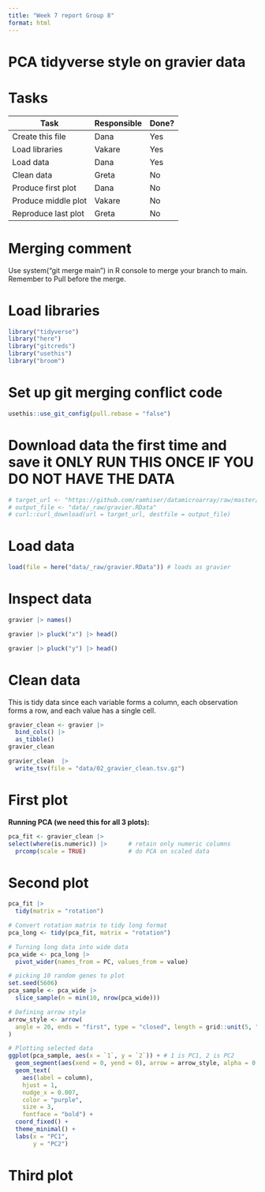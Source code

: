 ```yaml
---
title: "Week 7 report Group 8"
format: html
---
```


# PCA tidyverse style on gravier data

# Tasks

| Task                | Responsible | Done? |
|---------------------|-------------|-------|
| Create this file    | Dana        | Yes   |
| Load libraries      | Vakare      | Yes   |
| Load data           | Dana        | Yes   |
| Clean data          | Greta       | No    |
| Produce first plot  | Dana        | No    |
| Produce middle plot | Vakare      | No    |
| Reproduce last plot | Greta       | No    |

# Merging comment

Use system("git merge main") in R console to merge your branch to main. Remember to Pull before the merge.

# Load libraries

```r
library("tidyverse")
library("here")
library("gitcreds")
library("usethis")
library("broom")
```

# Set up git merging conflict code

```r
usethis::use_git_config(pull.rebase = "false")
```

# Download data the first time and save it ONLY RUN THIS ONCE IF YOU DO NOT HAVE THE DATA

```r
# target_url <- "https://github.com/ramhiser/datamicroarray/raw/master/data/gravier.RData"
# output_file <- "data/_raw/gravier.RData"
# curl::curl_download(url = target_url, destfile = output_file)
```

# Load data

```r
load(file = here("data/_raw/gravier.RData")) # loads as gravier
```

# Inspect data

```r
gravier |> names()
```

```r
gravier |> pluck("x") |> head()
```

```r
gravier |> pluck("y") |> head()
```

# Clean data

This is tidy data since each variable forms a column, each observation forms a row, and each value has a single cell.

```r
gravier_clean <- gravier |>
  bind_cols() |>
  as_tibble()
gravier_clean
```

```r
gravier_clean  |> 
  write_tsv(file = "data/02_gravier_clean.tsv.gz")
```

# First plot

**Running PCA (we need this for all 3 plots):**

```r

pca_fit <- gravier_clean |>
select(where(is.numeric)) |>      # retain only numeric columns
  prcomp(scale = TRUE)            # do PCA on scaled data
```

# Second plot

```r
pca_fit |>
  tidy(matrix = "rotation")
```

```r

# Convert rotation matrix to tidy long format
pca_long <- tidy(pca_fit, matrix = "rotation")

# Turning long data into wide data
pca_wide <- pca_long |>
  pivot_wider(names_from = PC, values_from = value)

# picking 10 random genes to plot
set.seed(5606)
pca_sample <- pca_wide |>
  slice_sample(n = min(10, nrow(pca_wide)))

# Defining arrow style
arrow_style <- arrow(
  angle = 20, ends = "first", type = "closed", length = grid::unit(5, "pt")
)

# Plotting selected data
ggplot(pca_sample, aes(x = `1`, y = `2`)) + # 1 is PC1, 2 is PC2
  geom_segment(aes(xend = 0, yend = 0), arrow = arrow_style, alpha = 0.7, color = "magenta") +
  geom_text(
    aes(label = column),
    hjust = 1,
    nudge_x = 0.007,
    color = "purple",
    size = 3,
    fontface = "bold") +
  coord_fixed() +
  theme_minimal() +
  labs(x = "PC1",
       y = "PC2")
```

# Third plot

```r
```
